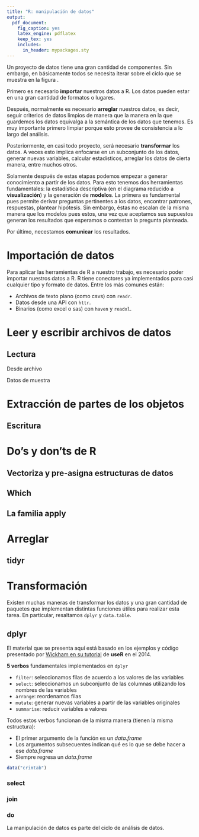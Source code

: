 ```yaml
---
title: "R: manipulación de datos"
output:
  pdf_document:
    fig_caption: yes
    latex_engine: pdflatex
    keep_tex: yes
    includes:
      in_header: mypackages.sty
---
```


Un proyecto de datos tiene una gran cantidad de componentes. Sin embargo, en 
básicamente todos se necesita iterar sobre el ciclo que se muestra en la figura \ref{fig:ciclo}.

\begin{figure}[h]
    \centering
    \includegraphics[width=0.75\textwidth]{../img/02_ciclo.png}
    \caption{Modelo de las herramientas que se necesitan en un proyecto de datos según \textcite[Introducción]{grolemund2016r}.}
    \label{fig:ciclo}
\end{figure}

Primero es necesario **importar** nuestros datos a R. Los datos pueden estar en 
una gran cantidad de formatos o lugares.

Después, normalmente es necesario **arreglar** nuestros datos, es decir, seguir
criterios de datos limpios de manera que la manera en la que guardemos los datos
equivalga a la semántica de los datos que tenemos. Es muy importante primero
limpiar porque esto provee de consistencia a lo largo del análisis.

Posteriormente, en casi todo proyecto, será necesario **transformar** los datos. 
A veces esto implica enfocarse en un subconjunto de los datos, generar nuevas
variables, calcular estadísticos, arreglar los datos de cierta manera, entre
muchos otros.

Solamente después de estas etapas podemos empezar a generar conocimiento a partir 
de los datos. Para esto tenemos dos herramientas fundamentales: la estadística 
descriptiva (en el diagrama reducido a **visualización**) y la generación de 
**modelos**. La primera es fundamental pues permite derivar preguntas pertinentes
a los datos, encontrar patrones, respuestas, plantear hipótesis. Sin embargo,
éstas no escalan de la misma manera que los modelos pues estos, una vez que 
aceptamos sus supuestos generan los resultados que esperamos o contestan la 
pregunta planteada.

Por último, necestamos **comunicar** los resultados. 




# Importación de datos

Para aplicar las herramientas de R a nuestro trabajo, es necesario poder importar
nuestros datos a R. R tiene conectores ya implementados para casi cualquier 
tipo y formato de datos. Entre los más comunes están:

- Archivos de texto plano (como csvs) con `readr`.
- Datos desde una API con `httr`.
- Binarios (como excel o sas) con `haven` y `readxl`.

\footnote{Los materiales para readr, httr, haven y readxl están basados en el capítulo de importación de datos de \textcite{grolemund2016r}.}

# Leer y escribir archivos de datos

## Lectura

Desde archivo

Datos de muestra

# Extracción de partes de los objetos

## Escritura


# Do's y don'ts de R

## Vectoriza y pre-asigna estructuras de datos

## Which

## La familia apply

# Arreglar 

## tidyr

# Transformación

Existen muchas maneras de transformar los datos y una gran cantidad de paquetes
que implementan distintas funciones útiles para realizar esta tarea. En particular,
resaltamos `dplyr` y `data.table`.

## dplyr

El material que se presenta aquí está basado en los ejemplos y código presentado
por [Wickham en su tutorial](https://www.dropbox.com/sh/i8qnluwmuieicxc/AAAgt9tIKoIm7WZKIyK25lh6a) de **useR** en el 2014.

**5 verbos** fundamentales implementados en `dplyr`

- `filter`: seleccionamos filas de acuerdo a los valores de las variables
- `select`: seleccionamos un subconjunto de las columnas utilizando los nombres
de las variables
- `arrange`: reordenamos filas
- `mutate`: generar nuevas variables a partir de las variables originales
- `summarise`: reducir variables a valores

Todos estos verbos funcionan de la misma manera (tienen la misma estructura):

- El primer argumento de la función es un *data.frame*
- Los argumentos subsecuentes indican qué es lo que se debe hacer a ese *data.frame*
- Siempre regresa un *data.frame*

```r
data("crimtab")
```



### select

### join

### do

La manipulación de datos es parte del ciclo de análisis de datos. 



